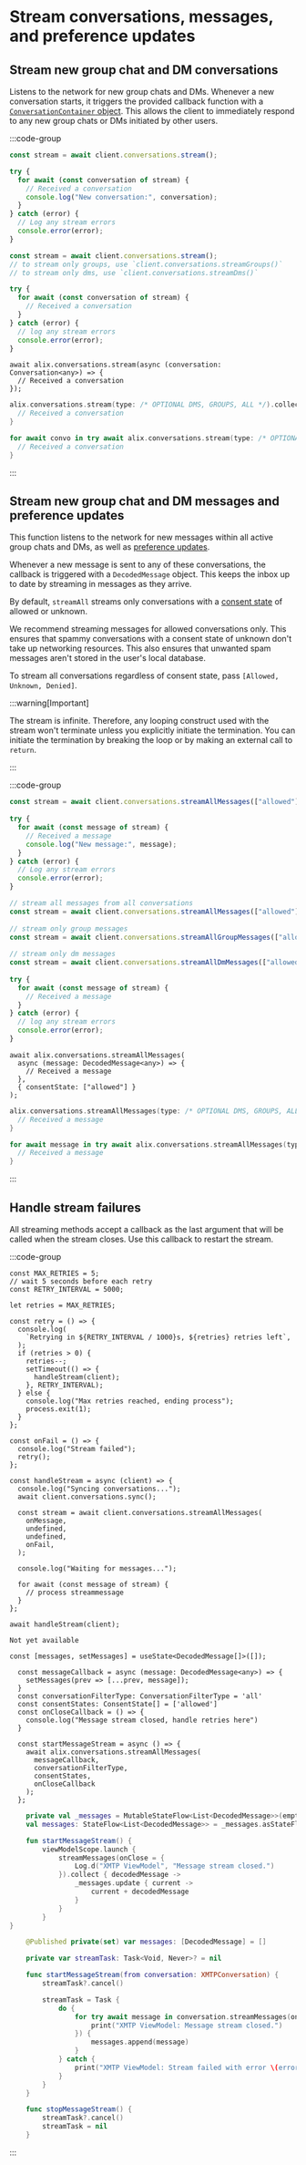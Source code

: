 # Stream conversations, messages, and preference updates

## Stream new group chat and DM conversations

Listens to the network for new group chats and DMs. Whenever a new conversation starts, it triggers the provided callback function with a [`ConversationContainer` object](/inboxes/create-conversations#conversation-helper-methods). This allows the client to immediately respond to any new group chats or DMs initiated by other users.

:::code-group

```js [Browser]
const stream = await client.conversations.stream();

try {
  for await (const conversation of stream) {
    // Received a conversation
    console.log("New conversation:", conversation);
  }
} catch (error) {
  // Log any stream errors
  console.error(error);
}
```

```js [Node]
const stream = await client.conversations.stream();
// to stream only groups, use `client.conversations.streamGroups()`
// to stream only dms, use `client.conversations.streamDms()`

try {
  for await (const conversation of stream) {
    // Received a conversation
  }
} catch (error) {
  // log any stream errors
  console.error(error);
}
```

```tsx [React Native]
await alix.conversations.stream(async (conversation: Conversation<any>) => {
  // Received a conversation
});
```

```kotlin [Kotlin]
alix.conversations.stream(type: /* OPTIONAL DMS, GROUPS, ALL */).collect {
  // Received a conversation
}
```

```swift [Swift]
for await convo in try await alix.conversations.stream(type: /* OPTIONAL .dms, .groups, .all */) {
  // Received a conversation
}
```

:::

## Stream new group chat and DM messages and preference updates

This function listens to the network for new messages within all active group chats and DMs, as well as [preference updates](/inboxes/sync-preferences). 

Whenever a new message is sent to any of these conversations, the callback is triggered with a `DecodedMessage` object. This keeps the inbox up to date by streaming in messages as they arrive.

By default, `streamAll` streams only conversations with a [consent state](/inboxes/user-consent/user-consent#how-user-consent-preferences-are-set) of allowed or unknown.

We recommend streaming messages for allowed conversations only. This ensures that spammy conversations with a consent state of unknown don't take up networking resources. This also ensures that unwanted spam messages aren't stored in the user's local database.

To stream all conversations regardless of consent state, pass `[Allowed, Unknown, Denied]`.

:::warning[Important]

The stream is infinite. Therefore, any looping construct used with the stream won't terminate unless you explicitly initiate the termination. You can initiate the termination by breaking the loop or by making an external call to `return`.

:::

:::code-group

```js [Browser]
const stream = await client.conversations.streamAllMessages(["allowed"]);
 
try {
  for await (const message of stream) {
    // Received a message
    console.log("New message:", message);
  }
} catch (error) {
  // Log any stream errors
  console.error(error);
}
```

```js [Node]
// stream all messages from all conversations
const stream = await client.conversations.streamAllMessages(["allowed"]);
 
// stream only group messages
const stream = await client.conversations.streamAllGroupMessages(["allowed"]);
 
// stream only dm messages
const stream = await client.conversations.streamAllDmMessages(["allowed"]);
 
try {
  for await (const message of stream) {
    // Received a message
  }
} catch (error) {
  // log any stream errors
  console.error(error);
}
```

```tsx [React Native]
await alix.conversations.streamAllMessages(
  async (message: DecodedMessage<any>) => {
    // Received a message
  },
  { consentState: ["allowed"] }
);
```

```kotlin [Kotlin]
alix.conversations.streamAllMessages(type: /* OPTIONAL DMS, GROUPS, ALL */, consentState: listOf(ConsentState.ALLOWED)).collect {
  // Received a message
}
```

```swift [Swift]
for await message in try await alix.conversations.streamAllMessages(type: /* OPTIONAL .dms, .groups, .all */, consentState: [.allowed]) {
  // Received a message
}
```

:::

## Handle stream failures

All streaming methods accept a callback as the last argument that will be called when the stream closes. Use this callback to restart the stream.

:::code-group

```tsx [Node]
const MAX_RETRIES = 5;
// wait 5 seconds before each retry
const RETRY_INTERVAL = 5000;
 
let retries = MAX_RETRIES;
 
const retry = () => {
  console.log(
    `Retrying in ${RETRY_INTERVAL / 1000}s, ${retries} retries left`,
  );
  if (retries > 0) {
    retries--;
    setTimeout(() => {
      handleStream(client);
    }, RETRY_INTERVAL);
  } else {
    console.log("Max retries reached, ending process");
    process.exit(1);
  }
};
 
const onFail = () => {
  console.log("Stream failed");
  retry();
};
 
const handleStream = async (client) => {
  console.log("Syncing conversations...");
  await client.conversations.sync();
 
  const stream = await client.conversations.streamAllMessages(
    onMessage,
    undefined,
    undefined,
    onFail,
  );
 
  console.log("Waiting for messages...");
 
  for await (const message of stream) {
    // process streammessage
  }
};
 
await handleStream(client);
```

```tsx [Browser]
Not yet available
```

```tsx [React Native]
const [messages, setMessages] = useState<DecodedMessage[]>([]); 
 
  const messageCallback = async (message: DecodedMessage<any>) => { 
    setMessages(prev => [...prev, message]); 
  }
  const conversationFilterType: ConversationFilterType = 'all'
  const consentStates: ConsentState[] = ['allowed']
  const onCloseCallback = () => {
    console.log("Message stream closed, handle retries here")
  }

  const startMessageStream = async () => { 
    await alix.conversations.streamAllMessages( 
      messageCallback, 
      conversationFilterType, 
      consentStates, 
      onCloseCallback 
    ); 
  };
``` 

```kotlin [Kotlin]
    private val _messages = MutableStateFlow<List<DecodedMessage>>(emptyList())
    val messages: StateFlow<List<DecodedMessage>> = _messages.asStateFlow()

    fun startMessageStream() {
        viewModelScope.launch {
            streamMessages(onClose = {
                Log.d("XMTP ViewModel", "Message stream closed.")
            }).collect { decodedMessage ->
                _messages.update { current ->
                    current + decodedMessage
                }
            }
        }
}
```

```swift [Swift]
    @Published private(set) var messages: [DecodedMessage] = []

    private var streamTask: Task<Void, Never>? = nil

    func startMessageStream(from conversation: XMTPConversation) {
        streamTask?.cancel()

        streamTask = Task {
            do {
                for try await message in conversation.streamMessages(onClose: {
                    print("XMTP ViewModel: Message stream closed.")
                }) {
                    messages.append(message)
                }
            } catch {
                print("XMTP ViewModel: Stream failed with error \(error)")
            }
        }
    }

    func stopMessageStream() {
        streamTask?.cancel()
        streamTask = nil
    }
```

:::
